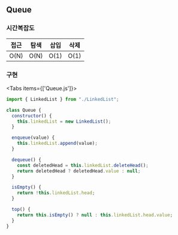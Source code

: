 
## Queue

### 시간복잡도

| 접근 | 탐색 | 삽입 | 삭제 |
| ---- | ---- | ---- | ---- |
| O(N) | O(N) | O(1) | O(1) |

### 구현

<Tabs items={['Queue.js']}>
  <Tab>
```js filename="Queue.js"
import { LinkedList } from "./LinkedList";

class Queue {
  constructor() {
    this.linkedList = new LinkedList();
  }

  enqueue(value) {
    this.linkedList.append(value);
  }

  dequeue() {
    const deletedHead = this.linkedList.deleteHead();
    return deletedHead ? deletedHead.value : null;
  }

  isEmpty() {
    return !this.linkedList.head;
  }

  top() {
    return this.isEmpty() ? null : this.linkedList.head.value;
  }
}
```
  </Tab>
</Tabs>


